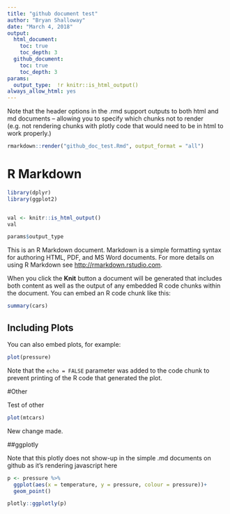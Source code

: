```yaml
---
title: "github document test"
author: "Bryan Shalloway"
date: "March 4, 2018"
output: 
  html_document:
    toc: true
    toc_depth: 3
  github_document:
    toc: true
    toc_depth: 3
params: 
  output_type:  !r knitr::is_html_output()
always_allow_html: yes
---
```


Note that the header options in the .rmd support outputs to both html and md documents -- allowing you to specify which chunks not to render (e.g. not rendering chunks with plotly code that would need to be in html to work properly.)

```r
rmarkdown::render("github_doc_test.Rmd", output_format = "all")

```


# R Markdown

```r
library(dplyr)
library(ggplot2)


val <- knitr::is_html_output()
val

params$output_type
```


This is an R Markdown document. Markdown is a simple formatting syntax for authoring HTML, PDF, and MS Word documents. For more details on using R Markdown see <http://rmarkdown.rstudio.com>.

When you click the **Knit** button a document will be generated that includes both content as well as the output of any embedded R code chunks within the document. You can embed an R code chunk like this:

```r
summary(cars)
```

## Including Plots

You can also embed plots, for example:

```r
plot(pressure)
```

Note that the `echo = FALSE` parameter was added to the code chunk to prevent printing of the R code that generated the plot.

#Other

Test of other

```r
plot(mtcars)
```


New change made.

##ggplotly

Note that this plotly does not show-up in the simple .md documents on github as it's rendering javascript here
```r
p <- pressure %>% 
  ggplot(aes(x = temperature, y = pressure, colour = pressure))+
  geom_point()

plotly::ggplotly(p)
```


